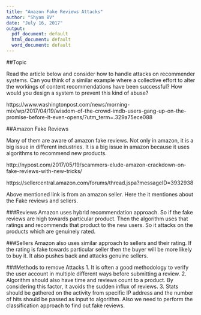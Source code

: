 ```yaml
---
title: "Amazon Fake Reviews Attacks"
author: "Shyam BV"
date: "July 16, 2017"
output:
  pdf_document: default
  html_document: default
  word_document: default
---
```


##Topic

Read the article below and consider how to handle attacks on recommender systems. Can you think of a similar example where a collective effort to alter the workings of content recommendations have been successful? How would you design a system to prevent this kind of abuse?

https://www.washingtonpost.com/news/morning-mix/wp/2017/04/19/wisdom-of-the-crowd-imdb-users-gang-up-on-the-promise-before-it-even-opens/?utm_term=.329a75ece088

##Amazon Fake Reviews

Many of them are aware of amazon fake reviews. Not only in amazon, it is a big issue in different industries. It is a big issue in amazon because it uses algorithms to recommend new products. 

http://nypost.com/2017/05/19/scammers-elude-amazon-crackdown-on-fake-reviews-with-new-tricks/

https://sellercentral.amazon.com/forums/thread.jspa?messageID=3932938

Above mentioned link is from an amazon seller. Here the it mentiones about the Fake reviews and sellers. 

###Reviews
Amazon uses hybrid recommendation approach. So if the fake reviews are high towards particular product. Then the algorithm uses that ratings and recommends that product to the new users. So it attacks on the products which are genuinely rated.

###Sellers
Amazon also uses similar approach to sellers and their rating. If the rating is fake towards particular seller then the buyer will be more likely to buy it. It also pushes back and attacks genuine sellers.


###Methods to remove Attacks
1. It is often a good methodology to verify the user account in multiple different ways before submitting a review.
2. Algorithm should also have time and reviews count to a product. By considering this factor, it avoids the sudden influx of reviews. 
3. Stats should be gathered on the activity from specific IP address and the number of hits should be passed as input to algorithm. Also we need to perform the classification approach to find out fake reviews.




